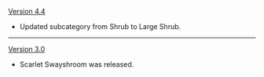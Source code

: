 {{Change History/Header}}
[[Version 4.4]]
* Updated subcategory from Shrub to Large Shrub.
----
[[Version 3.0]]
* Scarlet Swayshroom was released.
